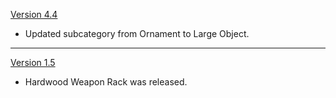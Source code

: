 {{Change History/Header}}
[[Version 4.4]]
* Updated subcategory from Ornament to Large Object.
----
[[Version 1.5]]
* Hardwood Weapon Rack was released.
